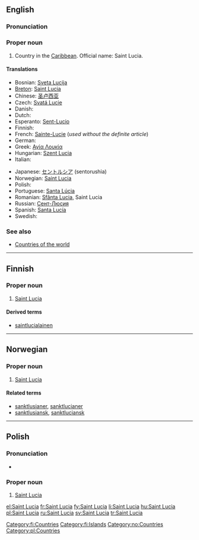 ==English==

===Pronunciation===
{{rfp}}

===Proper noun===
{{wikipedia}}
{{infl|en|proper noun}}

# Country in the [[Caribbean]]. Official name: Saint Lucia.

====Translations====
{{top}}
*Bosnian: [[Sveta Lucija]] {{f}}
*[[Breton]]: [[#Breton|Saint Lucia]]
*Chinese: [[圣卢西亚]]
* Czech: [[Svatá Lucie]] {{f}}
*Danish: {{l|da|Saint Lucia}}
*Dutch: {{l|nl|Saint Lucia}}
*Esperanto: [[Sent-Lucio]]
*Finnish: {{l|fi|Saint Lucia}}
*French: [[Sainte-Lucie]] (''used without the definite article'')
*German: {{l|de|Saint Lucia}}
*Greek: [[Αγία Λουκία]]
*Hungarian: [[Szent Lucia]]
*Italian: {{l|it|Saint Lucia}}
{{mid}}
*Japanese: [[セントルシア]] (sentorushia)
*Norwegian: [[#Norwegian|Saint Lucia]]
*Polish: {{l|pl|Saint Lucia}} {{f}}
*Portuguese: [[Santa Lúcia]]
*Romanian: [[Sfânta Lucia]], Saint Lucia {{f}}
*Russian: [[Сент-Люсия]]
*Spanish: [[Santa Lucía]]
*Swedish: {{l|sv|Saint Lucia}}
{{bottom}}

===See also===
*[[Appendix:Countries of the world|Countries of the world]]

----

==Finnish==
{{wikipedia|lang=fi}}

===Proper noun===
{{infl|fi|proper noun|head=[[saint|Saint]] [[Lucia]]}}

# [[#English|Saint Lucia]]

====Derived terms====
* [[saintlucialainen]]

[[Category:fi:Countries]]
[[Category:fi:Islands]]

----

==Norwegian==

===Proper noun===
{{infl|no|proper noun}}

# [[#English|Saint Lucia]]

====Related terms====
*[[sanktlusianer]], [[sanktlucianer]]
*[[sanktlusiansk]], [[sanktluciansk]]

[[Category:no:Countries]]
----
==Polish==

===Pronunciation===
* {{IPA|/sɛnt‿ˈluʂɛ/|lang=pl}}

===Proper noun===
{{infl|pl|proper noun|g=n|undeclinable}}

# [[#English|Saint Lucia]]

[[Category:pl:Countries]]

[[el:Saint Lucia]]
[[fr:Saint Lucia]]
[[fy:Saint Lucia]]
[[li:Saint Lucia]]
[[hu:Saint Lucia]]
[[pl:Saint Lucia]]
[[ru:Saint Lucia]]
[[sv:Saint Lucia]]
[[tr:Saint Lucia]]
